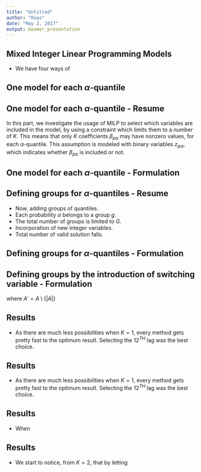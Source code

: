 ```yaml
---
title: "Untitled"
author: "Ruas"
date: "May 2, 2017"
output: beamer_presentation
---
```


## Mixed Integer Linear Programming Models

- We have four ways of 


## One model for each $\alpha$-quantile

## One model for each $\alpha$-quantile - Resume

In this part, we investigate the usage of MILP to select which variables are included in the model, by using a constraint which limits them to a number of $K$. This means that only $K$ coefficients $\beta_{p\alpha}$ may have nonzero values, for each $\alpha$-quantile. 
This assumption is modeled with binary variables $z_{p\alpha}$, which indicates whether $\beta_{p\alpha}$ is included or not.


## One model for each $\alpha$-quantile - Formulation
\tiny
\begin{eqnarray}
 \underset{\beta_{0\alpha},\beta_\alpha,z_{p \alpha} \varepsilon_{t \alpha}^{+},\varepsilon_{t \alpha}^{-}}{\text{min}} & \sum_{\alpha \in A} \sum_{t\in T}\left(\alpha\varepsilon_{t \alpha}^{+}+(1-\alpha)\varepsilon_{t\alpha}^{-}\right) \label{eq:mip0} \\
\mbox{s.t } & \varepsilon_{t \alpha}^{+}-\varepsilon_{t \alpha}^{-}=y_{t}-\beta_{0 \alpha}-\sum_{p=1}^{P}\beta_{p \alpha}x_{t,p},& \qquad\forall t \in T ,\forall \alpha \in A, \label{eq:mip1}\\
& \varepsilon_{t \alpha}^{+},\varepsilon_{t \alpha}^{-}\geq0,&\qquad\forall t \in T ,\forall \alpha \in A, \label{eq:mip2}\\
& - M z_{p \alpha} \leq \beta_{p \alpha} \leq M z_{p \alpha},&\qquad \forall \alpha \in A, \forall p\in P, \label{eq:mip3}\\
& \sum_{p=1}^P z_{p \alpha} \leq K, & \qquad \forall \alpha \in A, \label{eq:mip4}\\
& z_{p \alpha} \in \{0,1\},&\qquad \forall \alpha \in A, \forall p\in P, \label{eq:mip5}\\
& \beta_{0\alpha} + \beta_{\alpha}^T x_{t} \leq \beta_{0\alpha'} + \beta_{\alpha'}^T x_{t}, & \qquad \forall t \in T, \forall (\alpha, \alpha') \in A \times A,  \alpha < \alpha',\nonumber\\ \label{eq:mip6}
\end{eqnarray}


## Defining groups for $\alpha$-quantiles - Resume

- Now, adding groups of quantiles.
- Each probability $\alpha$ belongs to a group $g$.
- The total number of groups is limited to $G$. 
- Incorporation of new integer variables.
- Total number of valid solution falls.



## Defining groups for $\alpha$-quantiles - Formulation

\tiny
\begin{eqnarray}
 \underset{\beta_{0\alpha},\beta_\alpha,z_{p \alpha} \varepsilon_{t \alpha}^{+},\varepsilon_{t \alpha}^{-}}{\text{min}} & \sum_{\alpha \in A} \sum_{t\in T}\left(\alpha\varepsilon_{t \alpha}^{+}+(1-\alpha)\varepsilon_{t\alpha}^{-}\right) \label{eq:mip0} \\
\mbox{s.t } & \varepsilon_{t \alpha}^{+}-\varepsilon_{t \alpha}^{-}=y_{t}-\beta_{0 \alpha}-\sum_{p=1}^{P}\beta_{p \alpha}x_{t,p},& \qquad\forall t \in T ,\forall \alpha \in A, \label{eq:mip1}\\
& \varepsilon_{t \alpha}^{+},\varepsilon_{t \alpha}^{-}\geq0,&\qquad\forall t \in T ,\forall \alpha \in A, \label{eq:mip2}\\
& - M z_{p \alpha g} \leq \beta_{p \alpha} \leq M z_{p \alpha g},&\qquad \forall \alpha \in A, \forall p\in P, \forall g \in G \label{eq:mip3}\\
&z_{p \alpha g} := 2 - ( 1-z_{pg}) - I_{g\alpha}& \label{mipgrupzpa} \\
& \sum_{p=1}^P z_{p g} \leq K, & \qquad \forall g \in G, \label{eq:mip4}\\
& \beta_{0\alpha} + \beta_{\alpha}^T x_{t} \leq \beta_{0\alpha'} + \beta_{\alpha'}^T x_{t}, & \qquad \forall t \in T, \forall (\alpha, \alpha') \in A \times A,  \alpha < \alpha',\nonumber\\ \label{eq:mip6} \\
& \sum\limits_{g \in G} I_{g\alpha} = 1, & \forall \alpha \in A,\label{eq:mipgrupa} \\
& I_{g\alpha}, z_{pg} \in \{0,1\},& \forall p \in P, \quad \forall g \in G, 
\end{eqnarray}



## Defining groups by the introduction of switching variable - Formulation
\tiny
\begin{eqnarray}
\underset{\beta_{0\alpha},\beta_\alpha,z_{p \alpha} \varepsilon_{t \alpha}^{+},\varepsilon_{t \alpha}^{-}}{\text{min}} & \sum_{\alpha \in A} \sum_{t\in T}\left(\alpha\varepsilon_{t \alpha}^{+}+(1-\alpha)\varepsilon_{t\alpha}^{-}\right) \label{eq:mipgr0} \\
\mbox{s.t } & \varepsilon_{t \alpha}^{+}-\varepsilon_{t \alpha}^{-}=y_{t}-\beta_{0 \alpha}-\sum_{p=1}^{P}\beta_{p \alpha}x_{t,p},& \qquad\forall t \in T ,\forall \alpha \in A, \label{eq:mipgr1}\\
& \varepsilon_{t \alpha}^{+},\varepsilon_{t \alpha}^{-}\geq0,&\qquad\forall t \in T ,\forall \alpha \in A, \label{eq:mipgr2}\\
& - M z_{p \alpha} \leq \beta_{p \alpha} \leq M z_{p \alpha},&\qquad \forall \alpha \in A, \forall p\in\{1,\dots,P\}, \label{eq:mipgr3}\\
& \sum_{p=1}^P z_{p \alpha} \leq K, & \qquad \forall \alpha \in A, \label{eq:mipgr4}\\
& z_{p \alpha} \in \{0,1\},&\qquad \forall \alpha \in A, \forall p\in\{1,\dots,P\}, \label{eq:mipgr5}\\
& \beta_{0\alpha} + \beta_{\alpha}^T x_{t} \leq \beta_{0\alpha'} + \beta_{\alpha'}^T x_{t}, & \qquad \forall t \in T, \forall (\alpha, \alpha') \in A \times A,  \alpha < \alpha',\nonumber\\ \label{eq:mipgr6} \\
& z_{p\alpha} - z_{p\alpha+1} \leq m_{p\alpha}, & \qquad \forall \alpha \in A', \qquad \forall p \in P  \\
& \sum_{\alpha \in A'} r_\alpha \leq |G| - 1 
\label{eq:mipgr} \\
\end{eqnarray}
where $A' = A\setminus \{|A|\}$
\normalsize

## Results

- As there are much less possibilities when $K=1$, every method gets pretty fast to the optimum result. Selecting the $12^{TH}$ lag was the best choice.

\tiny
 \begin{figure}[t]
	\centering
  \includegraphics[height=0.7\textheight]{Imagens/Heatmap-K1.png}
	\label{fig:scenario}
\end{figure}



## Results

- As there are much less possibilities when $K=1$, every method gets pretty fast to the optimum result. Selecting the $12^{TH}$ lag was the best choice.

\tiny
 \begin{figure}[t]
	\centering
  \includegraphics[height=0.7\textheight]{Imagens/Heatmap-K1.png}
	\label{fig:scenario}
\end{figure}


## Results

- When 

## Results
- We start to notice, from $K=2$, that by letting 

\begin{figure}
	\centering
	\begin{minipage}[t]{\linewidth}
		\centering
		\begin{minipage}[t]{0.45\linewidth}
			\centering     \includegraphics[width=\textwidth]{Imagens/Heatmap-K2-1.png}
		\end{minipage}
		\begin{minipage}[t]{0.45\linewidth}
			\centering     \includegraphics[width=\textwidth]{Imagens/Heatmap-K2-2.png}
		\end{minipage}
	\end{minipage}
	\label{fig:scenario}
\end{figure}

